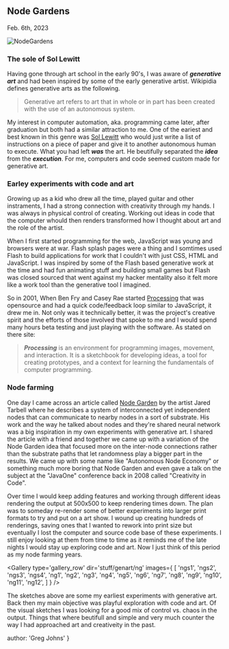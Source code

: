 
## Node Gardens
<time>Feb. 6th, 2023</time>

![NodeGardens](../../genart/ng/nodegardens.jpg)

### The sole of Sol Lewitt
Having gone through art school in the early 90's, I was aware of ***generative art*** and had been inspired by some of the early generative artist. Wikipidia defines generative arts as the following.

> Generative art refers to art that in whole or in part has been created with the use of an autonomous system.

My interest in computer automation, aka. programming came later, after graduation but both had a similar attraction to me. One of the eariest and best known in this genre was [Sol Lewitt](https://en.wikipedia.org/wiki/Sol_LeWitt) who would just write a list of instructions on a piece of paper and give it to another autonomous human to execute. What you had left ***was*** the art. He beutifully separated the ***idea*** from the ***execution***. For me, computers and code seemed custom made for generative art.

### Earley experiments with code and art

Growing up as a kid who drew all the time, played guitar and other instraments, I had a strong connection with creativity through my hands. I was always in physical control of creating. Working out ideas in code that the computer whould then renders transformed how I thought about art and the role of the artist.

When I first started programming for the web, JavaScript was young and browsers were at war. Flash splash pages were a thing and I somtimes used Flash to build applications for work that I couldn't with just CSS, HTML and JavaScript. I was inspired by some of the Flash based generative work at the time and had fun animating stuff and building small games but Flash was closed sourced that went against my hacker mentality also it felt more like a work tool than the generative tool I imagined.

So in 2001, When Ben Fry and Casey Rae started [Processing](https://processing.org/) that was opensource and had a quick code/feedback loop similar to JavaScript, it drew me in. Not only was it technically better, it was the project's creative spirit and the efforts of those involved that spoke to me and I would spend many hours beta testing and just playing with the software. As stated on there site: 

> ***Processing*** is an environment for programming images, movement, and interaction. It is a sketchbook for developing ideas, a tool for creating prototypes, and a context for learning the fundamentals of computer programming.

### Node farming

One day I came across an article called [Node Garden](http://www.complexification.net/gallery/machines/nodeGarden/) by the artist Jared Tarbell where he describes a system of interconnected yet independent nodes that can communicate to nearby nodes in a sort of substrate. His work and the way he talked about nodes and they're shared neural network was a big inspiration in my own experiments with generative art. I shared the article with a friend and together we came up with a variation of the Node Garden idea that focused more on the inter-node connections rather than the substrate paths that let randomness play a bigger part in the results. We came up with some name like "Autonomous Node Economy" or something much more boring that Node Garden and even gave a talk on the subject at the "JavaOne" conference back in 2008 called "Creativity in Code".

Over time I would keep adding features and working through different ideas rendering the output at 500x500 to keep rendering times down. The plan was to someday re-render some of better experiments into larger print formats to try and put on a art show. I wound up creating hundreds of renderings, saving ones that I wanted to rework into print size but eventually I lost the computer and source code base of these experiments. I still enjoy looking at them from time to time as it reminds me of the late nights I would stay up exploring code and art. Now I just think of this period as my node farming years.

<Gallery type='gallery_row' dir='stuff/genart/ng' images={
  [
    'ngs1',
    'ngs2',
    'ngs3',
    'ngs4',
    'ng1',
    'ng2',
    'ng3',
    'ng4',
    'ng5',
    'ng6',
    'ng7',
    'ng8',
    'ng9',
    'ng10',
    'ng11',
    'ng12',
  ]
} />

The sketches above are some my earliest experiments with generative art. Back then my main objective was playful exploration with code and art. Of the visual sketches I was looking for a good mix of control vs. chaos in the output. Things that where beutifull and simple and very much counter the way I had approached art and creativeity in the past.

  author: 'Greg Johns'
}

